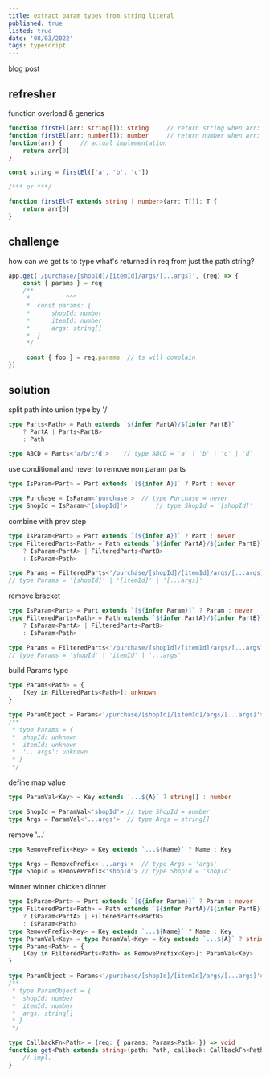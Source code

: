 ```yaml
---
title: extract param types from string literal 
published: true
listed: true
date: '08/03/2022'
tags: typescript
---
```


[blog post](https://lihautan.com/extract-parameters-type-from-string-literal-types-with-typescript/)

## refresher

function overload & generics
```ts
function firstEl(arr: string[]): string		// return string when arr: string[]
function firstEl(arr: number[]): number		// return number when arr: number[]
function(arr) {		// actual implementation
	return arr[0]
}

const string = firstEl(['a', 'b', 'c'])

/*** or ***/

function firstEl<T extends string | number>(arr: T[]): T {
	return arr[0]
}
```

## challenge
how can we get ts to type what's returned in req from just the path string?
```ts
app.get('/purchase/[shopId]/[itemId]/args/[...args]', (req) => {
	const { params } = req
	/**
	 * 			^^^
	 *  const params: {
	 * 		shopId: number
	 * 		itemId: number
	 * 		args: string[]
	 *  } 
	 */

	 const { foo } = req.params  // ts will complain
})
```

## solution

split path into union type by '/'
```ts
type Parts<Path> = Path extends `${infer PartA}/${infer PartB}`
	? PartA | Parts<PartB>
	: Path

type ABCD = Parts<'a/b/c/d'>	// type ABCD = 'a' | 'b' | 'c' | 'd'
```

use conditional and never to remove non param parts
```ts
type IsParam<Part> = Part extends `[${infer A}]` ? Part : never

type Purchase = IsParam<'purchase'>	 // type Purchase = never
type ShopId = IsParam<'[shopId]'>		 // type ShopId = '[shopId]'
````

combine with prev step
```ts
type IsParam<Part> = Part extends `[${infer A}]` ? Part : never
type FilteredParts<Path> = Path extends `${infer PartA}/${infer PartB}`
	? IsParam<PartA> | FilteredParts<PartB>
	: IsParam<Path>

type Params = FilteredParts<'/purchase/[shopId]/[itemId]/args/[...args]'>
// type Params = '[shopId]' | '[itemId]' | '[...args]'
```

remove bracket
```ts
type IsParam<Part> = Part extends `[${infer Param}]` ? Param : never
type FilteredParts<Path> = Path extends `${infer PartA}/${infer PartB}`
	? IsParam<PartA> | FilteredParts<PartB>
	: IsParam<Path>

type Params = FilteredParts<'/purchase/[shopId]/[itemId]/args/[...args]'>
// type Params = 'shopId' | 'itemId' | '...args'
```

build Params type
```ts
type Params<Path> = {
	[Key in FilteredParts<Path>]: unknown
}

type ParamObject = Params<'/purchase/[shopId]/[itemId]/args/[...args]'>
/**
 * type Params = {
 *	shopId: unknown
 * 	itemId: unknown
 *  '...args': unknown
 * }
 */
```

define map value
```ts
type ParamVal<Key> = Key extends `...${A}` ? string[] : number

type ShopId = ParamVal<'shopId'> // type ShopId = number
type Args = ParamVal<'...args'>  //	type Args = string[]
```

remove '...'
```ts
type RemovePrefix<Key> = Key extends `...${Name}` ? Name : Key

type Args = RemovePrefix<'...args'>  // type Args = 'args'
type ShopId = RemovePrefix<'shopId'> // type ShopId = 'shopId'
```

winner winner chicken dinner
```ts
type IsParam<Part> = Part extends `[${infer Param}]` ? Param : never
type FilteredParts<Path> = Path extends `${infer PartA}/${infer PartB}`
	? IsParam<PartA> | FilteredParts<PartB>
	: IsParam<Path>
type RemovePrefix<Key> = Key extends `...${Name}` ? Name : Key
type ParamVal<Key> = type ParamVal<Key> = Key extends `...${A}` ? string[] : number
type Params<Path> = {
	[Key in FilteredParts<Path> as RemovePrefix<Key>]: ParamVal<Key>
}

type ParamObject = Params<'/purchase/[shopId]/[itemId]/args/[...args]'>
/**
 * type ParamObject = {
 *	shopId: number
 * 	itemId: number
 *  args: string[]
 * }
 */

type CallbackFn<Path> = (req: { params: Params<Path> }) => void
function get<Path extends string>(path: Path, callback: CallbackFn<Path>): void {
	// impl.
}
```